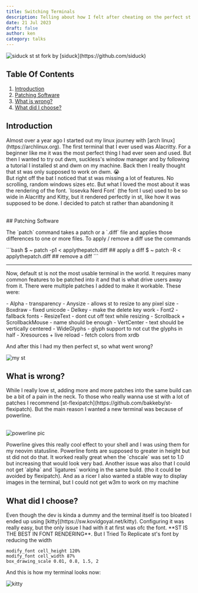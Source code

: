 ```yaml
---
title: Switching Terminals
description: Telling about how I felt after cheating on the perfect st for the not so perfect kitty terminal
date: 21 Jul 2023
draft: false
author: ken
category: talks
---
```


<img src="https://repository-images.githubusercontent.com/322606195/5cab4c00-a695-11eb-956c-63ee5ef1fee2" alt="siduck st"/>
st fork by [siduck](https://github.com/siduck) <br/>

## Table Of Contents
1. [Introduction](#introduction)
2. [Patching Software](#patching-software)
3. [What is wrong?](#what-is-wrong)
4. [What did I choose?](#what-did-i-choose)

## Introduction
<p>Almost over a year ago I started out my linux journey with [arch linux](https://archlinux.org). The first terminal that I ever used was Alacritty. For a beginner like me it was the most perfect thing I had ever seen and used. But then I wanted to try out dwm, suckless's window manager and by following a tutorial I installed st and dwm on my machine. Back then I really thought that st was only supposed to work on dwm. 😭<br/> But right off the bat I noticed that st was missing a lot of features. No scrolling, random windows sizes etc. But what I loved the most about it was the rendering of the font. `Iosevka Nerd Font` (the font I use) used to be so wide in Alacritty and Kitty, but it rendered perfectly in st, like how it was supposed to be done. I decided to patch st rather than abandoning it</p><br/>
## Patching Software 
<p>The `patch` command takes a patch or a `.diff` file and applies those differences to one or more files. To apply / remove a diff use the commands</p>
```bash
$ ~ patch -p1 < applythepatch.diff ## apply a diff
$ ~ patch -R < applythepatch.diff ## remove a diff
```
<hr/>
<p>Now, default st is not the most usable terminal in the world. It requires many common features to be patched into it and that is what drive users away from it. There were multiple patches I added to make it workable. These were:</p>
- Alpha - transparency
- Anysize - allows st to resize to any pixel size
- Boxdraw - fixed unicode
- Delkey - make the delete key work
- Font2 - fallback fonts
- ResizeText - dont cut off text while resizing
- Scrollback + ScrollbackMouse - name should be enough
- VertCenter - text should be vertically centered
- WideGlyphs - glyph support to not cut the glyphs in half
- Xresources + live reload - fetch colors from xrdb

<p>And after this I had my then perfect st, so what went wrong? </p>
<img src="/st.png" alt="my st" />

## What is wrong?
<p>While I really love st, adding more and more patches into the same build can be a bit of a pain in the neck. To those who really wanna use st with a lot of patches I recommend [st-flexipatch](https://github.com/bakkeby/st-flexipatch). But the main reason I wanted a new terminal was because of powerline.</p><br/>
<img src="https://miro.medium.com/v2/resize:fit:1358/1*GX2sf-adN0xNni6zNzPhng.png" alt="powerline pic"/><br/>
<p>Powerline gives this really cool effect to your shell and I was using them for my neovim statusline. Powerline fonts are supposed to greater in height but st did not do that. It worked really great when the `chscale` was set to 1.0 but increasing that would look very bad. Another issue was also that I could not get `alpha` and `ligatures` working in the same build. (tho it could be avoided by flexipatch). And as a ricer I also wanted a stable way to display images in the terminal, but I could not get w3m to work on my machine</p>

## What did I choose?
<p>Even though the dev is kinda a dummy and the terminal itself is too bloated I ended up using [kitty](https://sw.kovidgoyal.net/kitty). Configuring it was really easy, but the only issue I had with it at first was ofc the font. **ST IS THE BEST IN FONT RENDERING**. But I Tried To Replicate st's font by reducing the width</p>

```
modify_font cell_height 120%
modify_font cell_width 87%
box_drawing_scale 0.01, 0.8, 1.5, 2
```
<p>And this is how my terminal looks now: </p>
<img alt="kitty" src="/kitty-preview.png" />

